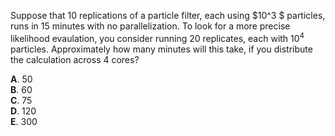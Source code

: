 
Suppose that 10 replications of a particle filter, each using $10^3 $ particles, runs in 15 minutes with no parallelization. To look for a more precise likelihood evaulation, you consider running 20 replicates, each with $10^4$ particles. Approximately how many minutes will this take, if you distribute the calculation across 4 cores?

**A**. 50\
**B**. 60\
**C**. 75\
**D**. 120\
**E**. 300

<!--
This question was written for the [SBIED short course](https://kingaa.github.io/sbied/)
-->




